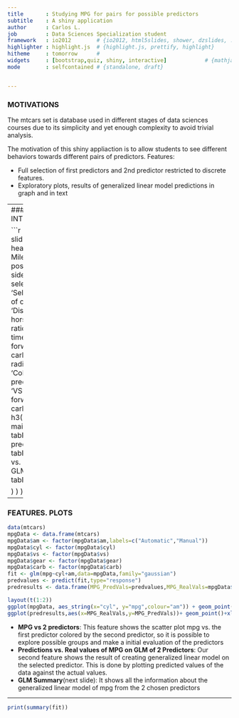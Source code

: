 ```yaml
---
title       : Studying MPG for pairs for possible predictors
subtitle    : A shiny application
author      : Carlos L.  
job         : Data Sciences Specialization student
framework   : io2012        # {io2012, html5slides, shower, dzslides, ...}
highlighter : highlight.js  # {highlight.js, prettify, highlight}
hitheme     : tomorrow      # 
widgets     : [bootstrap,quiz, shiny, interactive]            # {mathjax, quiz, bootstrap}
mode        : selfcontained # {standalone, draft}


--- 
```

### MOTIVATIONS

The mtcars set is database used in different stages of data sciences courses due to its simplicity and yet enough complexity to avoid trivial analysis.

The motivation of this shiny appliaction is to allow students to see different behaviors towards different pairs of predictors. 
Features:

* Full selection of first predictors and 2nd predictor restricted to discrete features.
* Exploratory plots, results of generalized linear model predictions in graph and in text

--- 
### APPLICATION INTERFACE

```r
slidifyUI(pageWithSidebar(
  headerPanel("Studying Miles per Gallon for pairs for possible predictors"),
  sidebarPanel(
    selectInput('sel_predictor', 'Select first predictor', c('# of cylinders', 'Displacement(cu.in.)','Gross horsepower','Rear axle ratio','Weight','Quarter-mile time','V/S','Transmission','# forward gears','# carburetors')),
    radioButtons('colorBy', 'Coloring by the 2nd predictor',c('#Cylinder', 'VS','Transmission','# forward gears','# carburetors')
    ),
    h3("INSTRUCTIONS")
  ),
  mainPanel(
   tabsetPanel(
      tabPanel("MPG vs 2 predictors"),
      tabPanel("Predictions vs. Real values of MPG on GLM of 2 Predictors"),
      tabPanel("GLM Summary")
 
    )
  )
)
)
```

---

### FEATURES. PLOTS

```r
data(mtcars)
mpgData <- data.frame(mtcars)
mpgData$am <- factor(mpgData$am,labels=c("Automatic","Manual"))
mpgData$cyl <- factor(mpgData$cyl)
mpgData$vs <- factor(mpgData$vs)
mpgData$gear <- factor(mpgData$gear)
mpgData$carb <- factor(mpgData$carb)
fit <- glm(mpg~cyl+am,data=mpgData,family="gaussian")
predvalues <- predict(fit,type="response")
predresults <- data.frame(MPG_PredVals=predvalues,MPG_RealVals=mpgData$mpg)

```

```r
layout(t(1:2))
ggplot(mpgData, aes_string(x="cyl", y="mpg",colour="am")) + geom_point()+ggtitle("MPG vs 2 predictors")
ggplot(predresults,aes(x=MPG_RealVals,y=MPG_PredVals))+ geom_point()+xlab("miles per gallon real values")+ylab("miles per gallon model predicted values")+ggtitle("Predictions vs. Real values of MPG on GLM of 2 Predictors")

```

* __MPG vs 2 predictors__: This feature shows the scatter plot mpg vs. the first predictor colored by the second predictor, so it is possible to explore possible groups and make a initial evaluation of the predictors
* __Predictions vs. Real values of MPG on GLM of 2 Predictors__: Our second feature shows the result of creating generalized linear model on the selected predictor. This is done by plotting predicted values of the data against the actual values.
* __GLM Summary__(next slide): It shows all the information about the generalized linear model of mpg from the 2 chosen predictors

---

```r

print(summary(fit))

```
